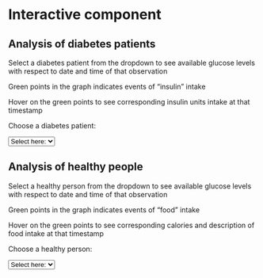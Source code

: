 
# Interactive component

<h2> Analysis of diabetes patients </h2>

<p>Select a diabetes patient from the dropdown to see available glucose levels with respect to date and time of that observation</p>

<p>Green points in the graph indicates events of "insulin" intake</p>

<p>Hover on the green points to see corresponding insulin units intake at that timestamp</p>

<label for="diabetes_patients">Choose a diabetes patient:</label>

<select id="patients" onChange="onSelectionFunction()">
  <option value="1">Select here:</option>
  <option value="1">Patient 1</option>
  <option value="2">Patient 2</option>
  <option value="3">Patient 3</option>
  <option value="4">Patient 4</option>
  <option value="5">Patient 5</option>
  <option value="6">Patient 6</option>
  <option value="7">Patient 7</option>
  <option value="8">Patient 8</option>
  <option value="9">Patient 9</option>
</select>

<div id="myplot"></div>

<script src="https://d3js.org/d3.v6.js"></script>
<script>

var total_width = 700;
var total_height = 300;

var margin = {top: 25, right: 0, bottom: 35, left: 45};
var w = total_width - margin.left - margin.right;
var h = total_height - margin.top - margin.bottom;

d3.select("div#myplot")
  .append("svg")
  .attr("id", "plot1")
  .attr("width", total_width)
  .attr("height", total_height)

var x_range = d3.scaleTime().range([0, w]);
var y_range = d3.scaleLinear().range([h, 0]);
  
var glucoseValuesRead = function (d) {
  return {
    patient: d.patient,
    datetime: d.datetime,
    glucose: +d.glucose
    }
};

var insulinValuesRead = function (d) {
  return {
    patient: d.patient,
    datetime: d.datetime,
    fast_insulin: +d.fast_insulin
    }
};

var svg = d3.select("svg#plot1").append("g")


onSelectionFunction = function() {

  var patient_id = document.getElementById('patients').value;

  svg.selectAll("g").remove()
  svg.selectAll("circle").remove()

  d3.csv("https://raw.githubusercontent.com/sd3415/DiabetesDataAnalysis/main/data/d3_plot_diabetes_glucose.csv", glucoseValuesRead)
    .then(function(data) {

    data = data.filter(d => d.patient === patient_id);

    data.forEach(function(d) {
      d.datetime = d3.timeParse("%Y-%m-%d %H:%M:%S")(d.datetime);
      d.glucose = +d.glucose;
    });

    x_range.domain(d3.extent(data, function(d) { return d.datetime; }));
    y_range.domain([0, d3.max(data, function(d) { return d.glucose; })]);

    var xAxis = d3.axisBottom().scale(x_range);
    var yAxis = d3.axisLeft().scale(y_range);

    svg.selectAll("dot")
      .data(data)
      .enter()
      .append("circle")
      .attr("cx", function(d) { return x_range(d.datetime) + margin.left; })
      .attr("cy", function(d) { return y_range(d.glucose) + margin.bottom; })
      .attr("r", 1)
      .attr("fill", "red")

    svg.append("g")
      .attr("class", "xAxis")
      .attr("transform", `translate(${margin.left}, ${total_height - margin.bottom})`)
      .call(xAxis);

    svg.append("text")
    .attr("text-anchor", "end")
    .attr("x", w)
    .attr("y", h + margin.bottom + margin.top)
    .text("Date and Time of the observation");

    svg.append("g")
      .attr("class", "yAxis")
      .attr("transform", `translate (${margin.left}, ${margin.top})`)
      .call(yAxis);

    svg.append("text")
      .attr("text-anchor", "end")
      .attr("transform", "rotate(-90)")
      .attr("y", -margin.left + 60)
      .attr("x", -margin.top - 20)
      .text("Glucose Level [mmol/l]")

    d3.csv("https://raw.githubusercontent.com/sd3415/DiabetesDataAnalysis/main/data/d3_plot_diabetes_insulin.csv", insulinValuesRead)
      .then(function(data) {

      data = data.filter(d => d.patient === patient_id);

      data.forEach(function(d) {
        d.datetime = d3.timeParse("%Y-%m-%d %H:%M:%S")(d.datetime);
        d.fast_insulin = +d.fast_insulin;
      });

      var tooltip = d3.select("#myplot").append("div")
                        .style("position", "relative")
                        .style("visibility", "hidden")
                        .text("This is a tooltip")
                        .style("color", "blue");


      svg.selectAll("dot2")
        .data(data)
        .enter()
        .append("circle")
        .attr("cx", function(d) { return d3.max([0, x_range(d.datetime)]) + margin.left; })
        .attr("cy", 265)
        .attr("r", 3.5)
        .attr("fill", "green")
        .on("mouseover", function(event, d) {
            tooltip.text(`Patient took fast insulin of ${d.fast_insulin} units`);
            return tooltip.style("visibility", "visible");
          })
        .on("mouseout", function() {return tooltip.style("visibility", "hidden");});
      
      })
      .catch(function(error) {
      console.log("There seems to be a problem in insulin values processing part")
    });    
    
    })
    .catch(function(error) {
    console.log("There seems to be a problem in glucose values processing part")
  });

};

</script>

<h2> Analysis of healthy people </h2>

<p>Select a healthy person from the dropdown to see available glucose levels with respect to date and time of that observation</p>

<p>Green points in the graph indicates events of "food" intake</p>

<p>Hover on the green points to see corresponding calories and description of food intake at that timestamp</p>

<label for="healthy_patients">Choose a healthy person:</label>

<select id="healthy_people" onChange="onSelectionFunctionHealthy()">
  <option value="1">Select here:</option>
  <option value="1">Person 1</option>
  <option value="2">Person 2</option>
  <option value="3">Person 3</option>
  <option value="4">Person 4</option>
  <option value="5">Person 5</option>
  <option value="6">Person 6</option>
  <option value="7">Person 7</option>
  <option value="8">Person 8</option>
  <option value="9">Person 9</option>
  <option value="10">Person 10</option>
  <option value="11">Person 11</option>
  <option value="12">Person 12</option>
  <option value="13">Person 13</option>
  <option value="14">Person 14</option>
  <option value="15">Person 15</option>
  <option value="16">Person 16</option>
  <option value="17">Person 17</option>
  <option value="18">Person 18</option>
  <option value="19">Person 19</option>
</select>

<div id="myplot2"></div>

<script>

var total_width = 700;
var total_height = 300;

var margin = {top: 25, right: 0, bottom: 35, left: 45};
var w = total_width - margin.left - margin.right;
var h = total_height - margin.top - margin.bottom;

d3.select("div#myplot2")
  .append("svg")
  .attr("id", "plot2")
  .attr("width", total_width)
  .attr("height", total_height)

var x_range = d3.scaleTime().range([0, w]);
var y_range = d3.scaleLinear().range([h, 0]);
  
var glucoseValuesRead = function (d) {
  return {
    patient: d.patient,
    datetime: d.datetime,
    glucose: +d.glucose
    }
};

var foodInfoRead = function (d) {
  return {
    patient: d.patient,
    datetime: d.datetime,
    description: d.description,
    calories: d.calories,
    balance: d.balance,
    quality: d.quality
    }
};

var svg2 = d3.select("svg#plot2").append("g")


onSelectionFunctionHealthy = function() {

  var person_id = document.getElementById('healthy_people').value;

  svg2.selectAll("g").remove()
  svg2.selectAll("circle").remove()

  d3.csv("https://raw.githubusercontent.com/sd3415/DiabetesDataAnalysis/main/data/d3_plot_glucose.csv", glucoseValuesRead)
    .then(function(data) {

    data = data.filter(d => d.patient === person_id);

    data.forEach(function(d) {
      d.datetime = d3.timeParse("%Y-%m-%d %H:%M")(d.datetime);
      d.glucose = +d.glucose;
    });

    x_range.domain(d3.extent(data, function(d) { return d.datetime; }));
    y_range.domain([0, d3.max(data, function(d) { return d.glucose; })]);

    var xAxis = d3.axisBottom().scale(x_range);
    var yAxis = d3.axisLeft().scale(y_range);

    svg2.selectAll("dot")
      .data(data)
      .enter()
      .append("circle")
      .attr("cx", function(d) { return x_range(d.datetime) + margin.left; })
      .attr("cy", function(d) { return y_range(d.glucose) + margin.bottom; })
      .attr("r", 4)
      .attr("fill", "red")

    svg2.append("g")
      .attr("class", "xAxis")
      .attr("transform", `translate(${margin.left}, ${total_height - margin.bottom})`)
      .call(xAxis);

    svg2.append("text")
    .attr("text-anchor", "end")
    .attr("x", w)
    .attr("y", h + margin.bottom + margin.top)
    .text("Date and Time of the observation");

    svg2.append("g")
      .attr("class", "yAxis")
      .attr("transform", `translate (${margin.left}, ${margin.top})`)
      .call(yAxis);

    svg2.append("text")
      .attr("text-anchor", "end")
      .attr("transform", "rotate(-90)")
      .attr("y", -margin.left + 60)
      .attr("x", -margin.top - 20)
      .text("Glucose Level [mmol/l]")

    d3.csv("https://raw.githubusercontent.com/sd3415/DiabetesDataAnalysis/main/data/d3_plot_food.csv", foodInfoRead)
      .then(function(data) {

      data = data.filter(d => d.patient === person_id);

      data.forEach(function(d) {
        d.datetime = d3.timeParse("%Y-%m-%d %H:%M")(d.datetime);
      });

      var tooltip2 = d3.select("#myplot2").append("div")
                        .style("position", "absolute")
                        .style("visibility", "hidden")
                        .text("This is a tooltip")
                        .style("color", "blue");

      svg2.selectAll("dot2")
        .data(data)
        .enter()
        .append("circle")
        .attr("cx", function(d) { return d3.max([0, x_range(d.datetime)]) + margin.left; })
        .attr("cy", 265)
        .attr("r", 3.5)
        .attr("fill", "green")
        .on("mouseover", function(event, d) {
            tooltip2.text(`Person took ${d.calories} calories of ${d.description} food`);
            return tooltip2.style("visibility", "visible");
          })
        .on("mouseout", function() {return tooltip2.style("visibility", "hidden");});
      
      })
      .catch(function(error) {
      console.log("There seems to be a problem in insulin values processing part")
    });    
    
    })
    .catch(function(error) {
    console.log("There seems to be a problem in glucose values processing part")
  });

};

</script>


